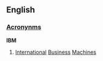 ==English==
===[[Wiktionary:List of acronyms and abbreviations|Acronynms]]===
'''IBM'''
# [[International]] [[Business]] [[Machine]]s